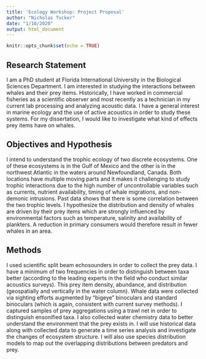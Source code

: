 ---
title: 'Ecology Workshop: Project Proposal'
author: "Nicholas Tucker"
date: "1/10/2020"
output: html_document
---

```{r setup, include=FALSE}
knitr::opts_chunk$set(echo = TRUE)
```

## Research Statement
I am a PhD student at Florida International University in the Biological Sciences Department. I am interested in studying the interactions between whales and their prey items. Historically, I have worked in commercial fisheries as a scientific observer and most recently as a technician in my current lab processing and analyzing acoustic data. I have a general interest in marine ecology and the use of active acoustics in order to study these systems. For my dissertation, I would like to investigate what kind of effects prey items have on whales.

## Objectives and Hypothesis
I intend to understand the trophic ecology of two discrete ecosystems. One of these ecosystems is in the Gulf of Mexico and the other is in the northwest Atlantic in the waters around Newfoundland, Canada. Both locations have multiple moving parts and it makes it challenging to study trophic interactions due to the high number of uncontrollable variables such as currents, nutrient availability, timing of whale migrations, and non-demonic intrusions. Past data shows that there is some correlation between the two trophic levels. I hypothesize the distribution and density of whales are driven by their prey items which are strongly influenced by environmental factors such as temperature, salinity and availability of plankters. A reduction in primary consumers would therefore result in fewer whales in an area. 

## Methods
I used scientific split beam echosounders in order to collect the prey data. I have a minimum of two frequencies in order to distinguish between taxa better (according to the leading experts in the field who conduct similar acoustics surveys). This prey item density, abundance, and distribution (geospatially and vertically in the water column). Whale data were collected via sighting efforts augmented by “bigeye” binoculars and standard binoculars (which is again, consistent with current survey methods). I captured samples of prey aggregations using a trawl net in order to distinguish ensonified taxa. I also collected water chemistry data to better understand the environment that the prey exists in. I will use historical data along with collected data to generate a time series analysis and investigate the changes of ecosystem structure. I will also use species distribution models to map out the overlapping distributions between predators and prey. 





